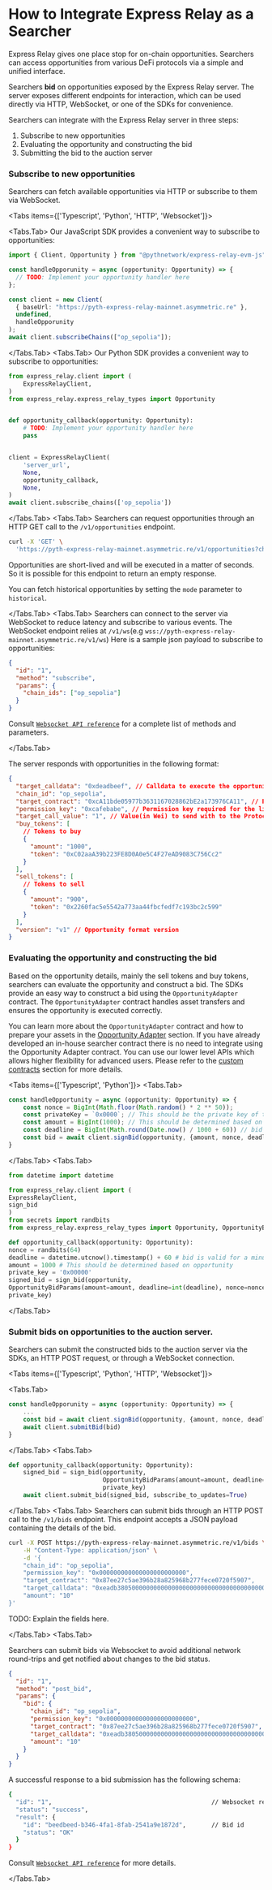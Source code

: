 
# How to Integrate Express Relay as a Searcher

Express Relay gives one place stop for on-chain opportunities. Searchers can access opportunities from various DeFi protocols via a simple and unified interface.

Searchers **bid** on opportunities exposed by the Express Relay server.
The server exposes different endpoints for interaction, which can be used directly via HTTP, WebSocket, or one of the SDKs for convenience.

Searchers can integrate with the Express Relay server in three steps:

1. Subscribe to new opportunities
2. Evaluating the opportunity and constructing the bid
3. Submitting the bid to the auction server

<Steps>

### Subscribe to new opportunities

Searchers can fetch available opportunities via HTTP or subscribe to them via WebSocket.

<Tabs items={['Typescript', 'Python', 'HTTP', 'Websocket']}>

<Tabs.Tab>
Our JavaScript SDK provides a convenient way to subscribe to opportunities:

```typescript
import { Client, Opportunity } from "@pythnetwork/express-relay-evm-js";

const handleOpporunity = async (opportunity: Opportunity) => {
  // TODO: Implement your opportunity handler here
};

const client = new Client(
  { baseUrl: "https://pyth-express-relay-mainnet.asymmetric.re" },
  undefined,
  handleOpporunity
);
await client.subscribeChains(["op_sepolia"]);
```

</Tabs.Tab>
<Tabs.Tab>
    Our Python SDK provides a convenient way to subscribe to opportunities:

```python
from express_relay.client import (
    ExpressRelayClient,
)
from express_relay.express_relay_types import Opportunity


def opportunity_callback(opportunity: Opportunity):
    # TODO: Implement your opportunity handler here
    pass


client = ExpressRelayClient(
    'server_url',
    None,
    opportunity_callback,
    None,
)
await client.subscribe_chains(['op_sepolia'])
```

</Tabs.Tab>
<Tabs.Tab>
Searchers can request opportunities through an HTTP GET call to the `/v1/opportunities` endpoint.

```bash copy
curl -X 'GET' \
  'https://pyth-express-relay-mainnet.asymmetric.re/v1/opportunities?chain_id=op_sepolia&mode=live'
```

Opportunities are short-lived and will be executed in a matter of seconds. So it is possible for this endpoint to return an empty response.

You can fetch historical opportunities by setting the `mode` parameter to `historical`.

</Tabs.Tab>
<Tabs.Tab>
Searchers can connect to the server via WebSocket to reduce latency and subscribe to various events. The WebSocket endpoint relies at `/v1/ws`(e.g `wss://pyth-express-relay-mainnet.asymmetric.re/v1/ws`)
Here is a sample json payload to subscribe to opportunities:

```json copy
{
  "id": "1",
  "method": "subscribe",
  "params": {
    "chain_ids": ["op_sepolia"]
  }
}
```

Consult [`Websocket API reference`](./websocket-api-reference.mdx) for a complete list of methods and parameters.

</Tabs.Tab>
</Tabs>

The server responds with opportunities in the following format:

```json copy
{
  "target_calldata": "0xdeadbeef", // Calldata to execute the opportunity
  "chain_id": "op_sepolia",
  "target_contract": "0xcA11bde05977b3631167028862bE2a173976CA11", // Protocol contract address to call for execution
  "permission_key": "0xcafebabe", // Permission key required for the liquidation opportunity
  "target_call_value": "1", // Value(in Wei) to send with to the Protocol contract.
  "buy_tokens": [
    // Tokens to buy
    {
      "amount": "1000",
      "token": "0xC02aaA39b223FE8D0A0e5C4F27eAD9083C756Cc2"
    }
  ],
  "sell_tokens": [
    // Tokens to sell
    {
      "amount": "900",
      "token": "0x2260fac5e5542a773aa44fbcfedf7c193bc2c599"
    }
  ],
  "version": "v1" // Opportunity format version
}
```

### Evaluating the opportunity and constructing the bid

Based on the opportunity details, mainly the sell tokens and buy tokens, searchers can evaluate the opportunity and construct a bid.
The SDKs provide an easy way to construct a bid using the `OpportunityAdapter` contract. The `OpportunityAdapter` contract handles asset transfers and ensures the opportunity is executed correctly.

You can learn more about the `OpportunityAdapter` contract and how to prepare your assets in the [Opportunity Adapter](./integrate-as-searcher/opportunity-adapter.mdx) section.
If you have already developed an in-house searcher contract there is no need to integrate using the Opportunity Adapter contract.
You can use our lower level APIs which allows higher flexibility for advanced users.
Please refer to the [custom contracts](./custom-contract) section for more details.

<Tabs items={['Typescript', 'Python']}>
<Tabs.Tab>
```typescript copy
const handleOpportunity = async (opportunity: Opportunity) => {
    const nonce = BigInt(Math.floor(Math.random() * 2 ** 50));
    const privateKey = `0x0000`; // This should be the private key of the searcher
    const amount = BigInt(1000); // This should be determined based on opportunity
    const deadline = BigInt(Math.round(Date.now() / 1000 + 60)) // bid is valid for a minute
    const bid = await client.signBid(opportunity, {amount, nonce, deadline},privateKey)
}
```
</Tabs.Tab>
<Tabs.Tab>
```python copy
from datetime import datetime

from express_relay.client import (
ExpressRelayClient,
sign_bid
)
from secrets import randbits
from express_relay.express_relay_types import Opportunity, OpportunityBidParams

def opportunity_callback(opportunity: Opportunity):
nonce = randbits(64)
deadline = datetime.utcnow().timestamp() + 60 # bid is valid for a minute
amount = 1000 # This should be determined based on opportunity
private_key = '0x00000'
signed_bid = sign_bid(opportunity,
OpportunityBidParams(amount=amount, deadline=int(deadline), nonce=nonce),
private_key)

````
</Tabs.Tab>
</Tabs>

### Submit bids on opportunities to the auction server.

Searchers can submit the constructed bids to the auction server via the SDKs, an HTTP POST request, or through a WebSocket connection.

<Tabs items={['Typescript', 'Python', 'HTTP', 'Websocket']}>

<Tabs.Tab>
```typescript {4} copy
const handleOpporunity = async (opportunity: Opportunity) => {
    ...
    const bid = await client.signBid(opportunity, {amount, nonce, deadline},privateKey)
    await client.submitBid(bid)
}
````

</Tabs.Tab>
<Tabs.Tab>
```python {5} copy
def opportunity_callback(opportunity: Opportunity):
    signed_bid = sign_bid(opportunity,
                          OpportunityBidParams(amount=amount, deadline=int(deadline), nonce=nonce),
                          private_key)
    await client.submit_bid(signed_bid, subscribe_to_updates=True)
```
</Tabs.Tab>
<Tabs.Tab>
Searchers can submit bids through an HTTP POST call to the `/v1/bids` endpoint. This endpoint accepts a JSON payload containing the details of the bid.

```bash copy
curl -X POST https://pyth-express-relay-mainnet.asymmetric.re/v1/bids \
    -H "Content-Type: application/json" \
    -d '{
    "chain_id": "op_sepolia",
    "permission_key": "0x000000000000000000000000",
    "target_contract": "0x87ee27c5ae396b28a825968b277fece0720f5907",
    "target_calldata": "0xeadb38050000000000000000000000000000000000000000000000000000000000000064",
    "amount": "10"
}'
```

TODO: Explain the fields here.

</Tabs.Tab>
<Tabs.Tab>

Searchers can submit bids via Websocket to avoid additional network round-trips and get notified about changes to the bid status.

```json copy
{
  "id": "1",
  "method": "post_bid",
  "params": {
    "bid": {
      "chain_id": "op_sepolia",
      "permission_key": "0x000000000000000000000000",
      "target_contract": "0x87ee27c5ae396b28a825968b277fece0720f5907",
      "target_calldata": "0xeadb38050000000000000000000000000000000000000000000000000000000000000064",
      "amount": "10"
    }
  }
}
```

A successful response to a bid submission has the following schema:

```bash copy
{
  "id": "1",                                            // Websocket request id
  "status": "success",
  "result": {
    "id": "beedbeed-b346-4fa1-8fab-2541a9e1872d",       // Bid id
    "status": "OK"
  }
}
```

Consult [`Websocket API reference`](./websocket-api-reference.mdx) for more details.

</Tabs.Tab>
</Tabs>
</Steps>
